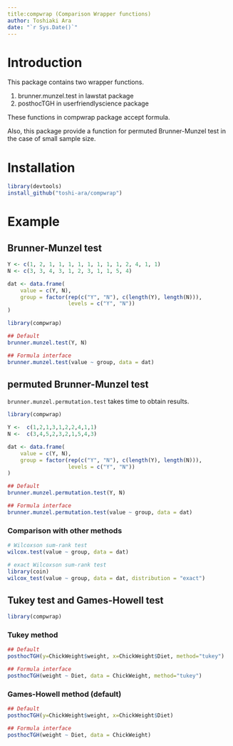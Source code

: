 ```yaml
---
title:compwrap (Comparison Wrapper functions)
author: Toshiaki Ara
date: "`r Sys.Date()`"
---
```


# Introduction

This package contains two wrapper functions.

1. brunner.munzel.test in lawstat package
2. posthocTGH in userfriendlyscience package

These functions in compwrap package accept formula.

Also, this package provide a function for
 permuted Brunner-Munzel test
 in the case of small sample size.

# Installation

```r
library(devtools)
install_github("toshi-ara/compwrap")
```

# Example
## Brunner-Munzel test
```r
Y <- c(1, 2, 1, 1, 1, 1, 1, 1, 1, 1, 2, 4, 1, 1)
N <- c(3, 3, 4, 3, 1, 2, 3, 1, 1, 5, 4)

dat <- data.frame(
    value = c(Y, N),
    group = factor(rep(c("Y", "N"), c(length(Y), length(N))),
                   levels = c("Y", "N"))
)

library(compwrap)

## Default
brunner.munzel.test(Y, N)

## Formula interface
brunner.munzel.test(value ~ group, data = dat)
```

## permuted Brunner-Munzel test

`brunner.munzel.permutation.test` takes time to obtain results.

```r
library(compwrap)

Y <-  c(1,2,1,3,1,2,2,4,1,1)
N <-  c(3,4,5,2,3,2,1,5,4,3)

dat <- data.frame(
    value = c(Y, N),
    group = factor(rep(c("Y", "N"), c(length(Y), length(N))),
                   levels = c("Y", "N"))
)

## Default
brunner.munzel.permutation.test(Y, N)

## Formula interface
brunner.munzel.permutation.test(value ~ group, data = dat)
```

### Comparison with other methods

```r
# Wilcoxson sum-rank test
wilcox.test(value ~ group, data = dat)

# exact Wilcoxson sum-rank test
library(coin)
wilcox_test(value ~ group, data = dat, distribution = "exact")
```

## Tukey test and Games-Howell test

```r
library(compwrap)
```

### Tukey method

```r
## Default
posthocTGH(y=ChickWeight$weight, x=ChickWeight$Diet, method="tukey")

## Formula interface
posthocTGH(weight ~ Diet, data = ChickWeight, method="tukey")
```

### Games-Howell method (default)

```r
## Default
posthocTGH(y=ChickWeight$weight, x=ChickWeight$Diet)

## Formula interface
posthocTGH(weight ~ Diet, data = ChickWeight)
```

